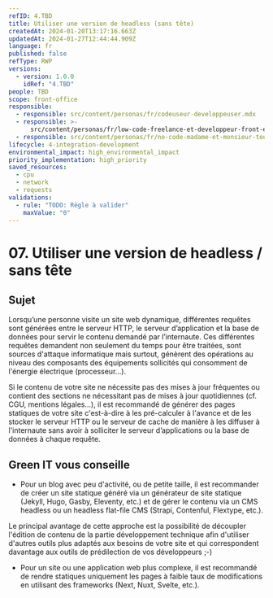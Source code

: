 ```yaml
---
refID: 4.TBD
title: Utiliser une version de headless (sans tête)
createdAt: 2024-01-20T13:17:16.663Z
updatedAt: 2024-01-27T12:44:44.909Z
language: fr
published: false
refType: RWP
versions:
  - version: 1.0.0
    idRef: "4.TBD"
people: TBD
scope: front-office
responsible:
  - responsible: src/content/personas/fr/codeuseur-developpeuser.mdx
  - responsible: >-
      src/content/personas/fr/low-code-freelance-et-developpeur-front-end-d-agences.mdx
  - responsible: src/content/personas/fr/no-code-madame-et-monsieur-tout-le-monde.mdx
lifecycle: 4-integration-development
environmental_impact: high_environmental_impact
priority_implementation: high_priority
saved_resources:
  - cpu
  - network
  - requests
validations:
  - rule: "TODO: Règle à valider"
    maxValue: "0"
---
```


# 07. Utiliser une version de headless / sans tête

## Sujet

Lorsqu’une personne visite un site web dynamique, différentes requêtes sont générées entre le serveur HTTP, le serveur d’application et la base de données pour servir le contenu demandé par l’internaute. Ces différentes requêtes demandent non seulement du temps pour être traitées, sont sources d'attaque informatique mais surtout, génèrent des opérations au niveau des composants des équipements sollicités qui consomment de l'énergie électrique (processeur...).

Si le contenu de votre site ne nécessite pas des mises à jour fréquentes ou contient des sections ne nécessitant pas de mises à jour quotidiennes (cf. CGU, mentions légales...), il est recommandé de générer des pages statiques de votre site c'est-à-dire à les pré-calculer à l'avance et de les stocker le serveur HTTP ou le serveur de cache de manière à les diffuser à l'internaute sans avoir à solliciter le serveur d’applications ou la base de données à chaque requête.

## Green IT vous conseille

- Pour un blog avec peu d'activité, ou de petite taille, il est recommander de créer un site statique généré via un générateur de site statique (Jekyll, Hugo, Gasby, Eleventy, etc.) et de gérer le contenu via un CMS headless ou un headless flat-file CMS (Strapi, Contenful, Flextype, etc.).

Le principal avantage de cette approche est la possibilité de découpler l'édition de contenu de la partie développement technique afin d'utiliser d'autres outils plus adaptés aux besoins de votre site et qui correspondent davantage aux outils de prédilection de vos développeurs ;-)

- Pour un site ou une application web plus complexe, il est recommandé de rendre statiques uniquement les pages à faible taux de modifications en utilisant des frameworks (Next, Nuxt, Svelte, etc.).
